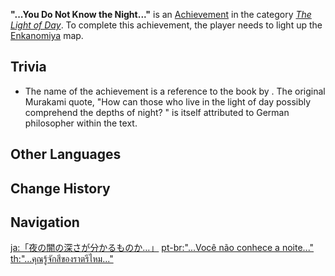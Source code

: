 {{Achievement Infobox
|title        = 
|id           = 80130
|order id     = 0130
|category     = The Light of Day
|description  = Light up the [[Enkanomiya]] map.
|requirements = 
|primogems    = 5
|tracking     = 
|topic        = Map
}}
'''"...You Do Not Know the Night..."''' is an [[Achievement]] in the category ''[[The Light of Day]]''. To complete this achievement, the player needs to light up the [[Enkanomiya]] map.

==Trivia==
*The name of the achievement is a reference to the book {{w|Hear the Wind Sing}} {{Lang|ja=風の歌を聴け|ja_rm=Kaze no Uta wo Kike}} by {{w|Haruki Murakami}}. The original Murakami quote, "How can those who live in the light of day possibly comprehend the depths of night? {{Lang|ja=昼の光に、夜の闇の深さが分かるものか？|ja_rm=Hiru no hikari ni, yoru no yami no fukasa ga wakaru mono ka?}}" is itself attributed to German philosopher {{w|Friedrich Nietzsche}} within the text.

<!--
==Video Guides==
{{EVT
|video1   = 
|caption1 = 
}}
-->
==Other Languages==
{{Other Languages
|en      = "...You Do Not Know the Night..."
|zhs     = 「…岂知夜色…」
|zhs_rm  = "...Qǐ Zhī Yèsè..."
|zht     = 「…豈知夜色…」
|zht_rm  = "...Qǐ Zhī Yèsè..."
|zh_tl   = "...How Can the Color of the Night be Known..."
|ja      = 「夜の闇の深さが分かるものか…」
|ja_rm   = "Yoru no Yami no Fukasa ga Wakaru Mono ka..."
|ja_tl   = "How Can One Ever Know the Depths of Night's Darkness...?"
|ko      = 「…밤의 색을 어찌 알 수 있겠는가…」
|ko_rm   = "...Bam-ui Saek-eul Eojji Al Su Itgenneun'ga..."
|ko_tl   = "...How Can You know the Color of Night..."
|es      = La profundidad de las tinieblas de la noche
|es_tl   = The Depth of the Night's Darkness
|fr      = « Car la nuit est sombre et pleine de terreurs... »
|fr_tl   = "Because the Night is Dark and Full of Terrors..."
|ru      = «...тебе неведома ночь...»
|ru_tl   = "...Night Is Unknown To You..."
|th      = "...คุณรู้จักสีของราตรีไหม..."
|th_rm   = "...Khun Ru-chak Si Khong Ratri Mai..."
|th_tl   = "...Did you know the color of the night..."
|vi      = "...Nào Biết Màn Đêm..."
|vi_tl   = 
|de      = „... Du kannst die Nacht nicht durchdringen ...“
|de_tl   = "...You Cannot Penetrate The Night..."
|id      = "...Kamu tidak tahu gelapnya malam ..."
|id_tl   = "...You do not know how dark the night is..."
|pt      = "...Você não conhece a noite..."
|pt_tl   = "...You Do Not Know the Night..."
|tr      = "... Bilmezsin Gece Ne Kadar Karanlık…"
|tr_tl   = "... You do not know how dark the night is…"
|it      = I misteri della notte
|it_tl   = The Mysteries of the Night
}}

==Change History==
{{Change History|2.4}}
<!--
==References==
{{Reflist}}
-->
==Navigation==
{{Achievement Navbox|The Light of Day}}

[[ja:「夜の闇の深さが分かるものか…」]]
[[pt-br:"...Você não conhece a noite..."]]
[[th:"...คุณรู้จักสีของราตรีไหม..."]]